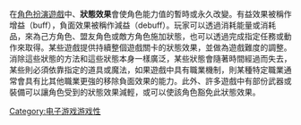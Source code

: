 {{unreferenced|time=2014-07-10T17:03:39+00:00}}

{{NoteTA
| G1=Games
}}

在[[角色扮演遊戲|角色扮演遊戲]]中、'''狀態效果'''會使角色能力值的暫時或永久改變。有益效果被稱作增益（buff），負面效果被稱作減益（debuff）。玩家可以透過消耗能量或消耗品，來為己方角色、盟友角色或敵方角色施加狀態，也可以透過完成指定任務或動作來取得。某些遊戲提供持續整個遊戲關卡的狀態效果，並做為遊戲難度的調整。消除這些狀態的方法和這些狀態本身一樣廣泛，某些狀態會隨著時間經過而失去，某些則必須依靠指定的道具或魔法，如果遊戲中具有職業機制，則某種特定職業通常會具有比其他職業更強的移除負面效果的能力。此外、許多遊戲中有部份武器或裝備可以讓角色受到的狀態效果減輕，或可以使該角色豁免此狀態效果。

{{电子游戏概念}}

[[Category:电子游戏游戏性|Category:电子游戏游戏性]]

{{videogame-stub}}